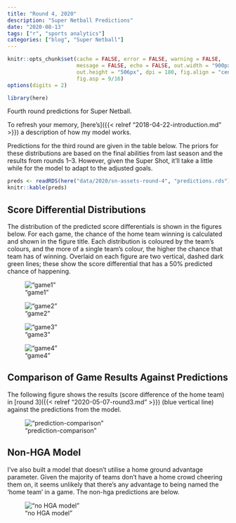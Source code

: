 ```yaml
---
title: "Round 4, 2020"
description: "Super Netball Predictions"
date: "2020-08-13"
tags: ["r", "sports analytics"]
categories: ["blog", "Super Netball"]
---
```


<!-- Time-stamp: <2019-04-27 13:42:06 (slane)> -->

```r
knitr::opts_chunk$set(cache = FALSE, error = FALSE, warning = FALSE,
                      message = FALSE, echo = FALSE, out.width = "900px",
                      out.height = "506px", dpi = 180, fig.align = "center",
                      fig.asp = 9/16)
options(digits = 2)

```

```r
library(here)

```

Fourth round predictions for Super Netball.

To refresh your memory, [here's]({{< relref "2018-04-22-introduction.md" >}}) a description of how my model works.

Predictions for the third round are given in the table below. The priors for these distributions are based on the final abilities from last season and the results from rounds 1--3. However, given the Super Shot, it'll take a little while for the model to adapt to the adjusted goals.

```r
preds <- readRDS(here("data/2020/sn-assets-round-4", "predictions.rds"))
knitr::kable(preds)

```

## Score Differential Distributions

The distribution of the predicted score differentials is shown in the figures below. For each game, the chance of the home team winning is calculated and shown in the figure title. Each distribution is coloured by the team's colours, and the more of a single team's colour, the higher the chance that team has of winning. Overlaid on each figure are two vertical, dashed dark green lines; these show the score differential that has a 50% predicted chance of happening.

!["game1"](/sn-assets/2020/round4/game-1.png)

!["game2"](/sn-assets/2020/round4/game-2.png)

!["game3"](/sn-assets/2020/round4/game-3.png)

!["game4"](/sn-assets/2020/round4/game-4.png)

## Comparison of Game Results Against Predictions

The following figure shows the results (score difference of the home team) in [round 3]({{< relref "2020-05-07-round3.md" >}}) (blue vertical line) against the predictions from the model.

!["prediction-comparison"](/sn-assets/2020/round4/plot-grid-comparison.png)

## Non-HGA Model

I've also built a model that doesn't utilise a home ground advantage parameter. Given the majority of teams don't have a home crowd cheering them on, it seems unlikely that there's any advantage to being named the 'home team' in a game. The non-hga predictions are below.

!["no HGA model"](/sn-assets/2020/round4/plot-grid-no-hga.png)
